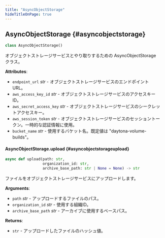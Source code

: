 ```yaml
---
title: "AsyncObjectStorage"
hideTitleOnPage: true
---
```


## AsyncObjectStorage {#asyncobjectstorage}

```python
class AsyncObjectStorage()
```

オブジェクトストレージサービスとやり取りするための AsyncObjectStorage クラス。

**Attributes**:

- `endpoint_url` _str_ - オブジェクトストレージサービスのエンドポイントURL。
- `aws_access_key_id` _str_ - オブジェクトストレージサービスのアクセスキーID。
- `aws_secret_access_key` _str_ - オブジェクトストレージサービスのシークレットアクセスキー。
- `aws_session_token` _str_ - オブジェクトストレージサービスのセッショントークン。一時的な認証情報に使用。
- `bucket_name` _str_ - 使用するバケット名。既定値は "daytona-volume-builds"。

#### AsyncObjectStorage.upload {#asyncobjectstorageupload}

```python
async def upload(path: str,
                 organization_id: str,
                 archive_base_path: str | None = None) -> str
```

ファイルをオブジェクトストレージサービスにアップロードします。

**Arguments**:

- `path` _str_ - アップロードするファイルのパス。
- `organization_id` _str_ - 使用する組織ID。
- `archive_base_path` _str_ - アーカイブに使用するベースパス。

**Returns**:

- `str` - アップロードしたファイルのハッシュ値。
